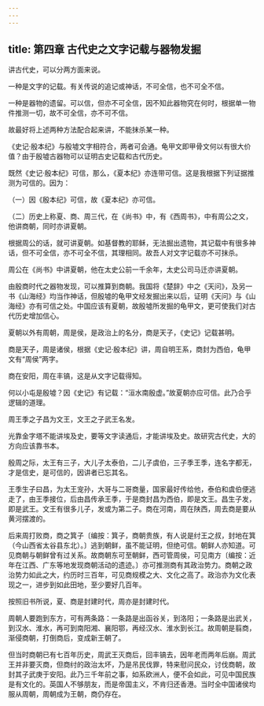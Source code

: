 ```yaml
---
---
---
```

title: 第四章 古代史之文字记载与器物发掘
---



讲古代史，可以分两方面来说。

一种是文字的记载。有关传说的追记或神话，不可全信，也不可全不信。

一种是器物的遗留。可以信，但亦不可全信，因不知此器物究在何时，根据单一物件推测一切，故不可全信，亦不可不信。

故最好将上述两种方法配合起来讲，不能抹杀某一种。

《史记·殷本纪》与殷墟文字相符合，两者可会通。龟甲文即甲骨文何以有很大价值？由于殷墟古器物可以证明古史记载和古代历史。

既然《史记·殷本纪》可信，那么，《夏本纪》亦连带可信。这是我根据下列证据推测为可信的。因为：

（一）因《殷本纪》可信，故《夏本纪》亦可信。

（二）历史上称夏、商、周三代，在《尚书》中，有《西周书》，中有周公之文，他讲商朝，同时亦讲夏朝。

根据周公的话，就可讲夏朝。如基督教的耶稣，无法掘出遗物，其记载中有很多神话，但不可全信，亦不可全不信，其理相同。故吾人对文字记载亦不可抹杀。

周公在《尚书》中讲夏朝，他在太史公前一千余年，太史公司马迁亦讲夏朝。

由殷商时代之器物发现，可以推算到商朝。我国将《楚辞》中之《天问》，及另一书《山海经》均当作神话，但殷墟的龟甲文经发掘出来以后，证明《天问》与《山海经》亦有可信之处。中国应该有夏朝，故殷墟所发掘的龟甲文，更可使我们对古代历史增加信心。

夏朝以外有周朝，周是侯，是政治上的名分，商是天子，《史记》记载甚明。

商是天子，周是诸侯，根据《史记·殷本纪》讲，周自明王系，商封为西伯，龟甲文有“周侯”两字。

商在安阳，周在丰镐，这是从文字记载得知。

何以小屯是殷墟？因《史记》有记载：“洹水南殷虚。”故夏朝亦应可信。此乃合乎逻辑的道理。

周王季之子昌为文王，文王之子武王名发。

光靠金字塔不能讲埃及史，要等文字读通后，才能讲埃及史。故研究古代史，大的方向应该靠书本。

殷周之际，太王有三子，大儿子太泰伯，二儿子虞伯，三子季王季，连名字都无，才是信史，是可信的，因讲者已忘其名。

王季生子曰昌，为太王宠孙，大哥与二哥商量，国家最好传给他，泰伯和虞伯便逃走了，由王季接位，后由昌传承王季，于是商封昌为西伯，即是文王。昌生子发，即是武王。文王有很多儿子，发或为第二子。商在河南，周在陕西，周去商是要从黄河摆渡的。

后来周打败商，商之箕子〔编按：箕子，商朝贵族，有人说是纣王之叔，封地在箕（今山西省太谷县东北）。〕逃到朝鲜，虽不能证明，但绝可信。朝鲜人亦知道。可见商朝与朝鲜曾有过关系。故商朝东可至朝鲜，西可管周侯，可见南方〔编按：近年在江西、广东等地发现商朝活动的遗迹。〕亦可推测商有其政治势力。商朝之政治势力如此之大，约历时三百年，可见商规模之大、文化之高了。政治亦为文化表现之一，进步到如此田地，至少要好几百年。

按照旧书所说，夏、商是封建时代，周亦是封建时代。

周朝人要跑到东方，可有两条路：一条路是出函谷关，到洛阳；一条路是出武关，到汉水、淮水，再可到南阳湘、襄阳鄂，再经汉水、淮水到长江。故周朝是翦商，渐侵商朝，打倒商后，变成新王朝了。

但当时商朝已有七百年历史，周武王灭商后，回丰镐去，因年老而两年后崩。周武王并非要灭商，但商纣的政治太坏，乃是吊民伐罪，特来慰问民众，讨伐商朝，故封其子武庚于安阳。此乃三千年前之事，如系欧洲人，便不会如此，可见中国民族是有文化的。英国人不够朋友，而是帝国主义，不肯归还香港。当时全中国诸侯均服从周朝，周朝成为王朝，商仍存在。